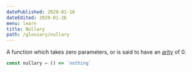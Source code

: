 ```yaml
---
datePublished: 2020-01-18
dateEdited: 2020-01-26
menu: learn
title: Nullary
path: /glossary/nullary
---
```


<Def of="Nullary" parent="Arity"/>

A function which takes zero parameters, or is said to have an [arity](/glossary/arity) of 0.

```js
const nullary = () => `nothing`
```
